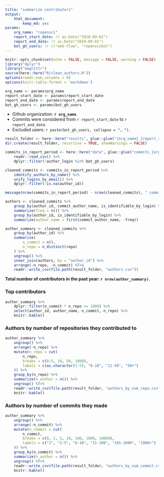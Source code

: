 ```yaml
---
title: "summarize contributors"
output: 
    html_document:
        keep_md: yes
params:
    org_name: "ropensci"
    report_start_date: !r as.Date("2018-09-01")
    report_end_date: !r as.Date("2019-09-01")
    bot_gh_users: !r c("web-flow", "ropenscibot")
---
```


```r
knitr::opts_chunk$set(echo = FALSE, message = FALSE, warning = FALSE)
library("dplyr")
library("magrittr")
source(here::here("R/clean_authors.R"))
options(readr.num_columns = 0)
options(knitr.table.format = 'markdown')
```

```r
org_name <- params$org_name
report_start_date <- params$report_start_date
report_end_date <- params$report_end_date
bot_gh_users <- params$bot_gh_users
```

- Github organization: **`r org_name`**.
- Commits were considered from `r report_start_date` to `r report_end_date`.
- Excluded users: `r paste(bot_gh_users, collapse = ", ")`.

```r
result_folder <- here::here("results", glue::glue("{org_name}_{report_start_date}_{report_end_date}"))
dir.create(result_folder, recursive = TRUE, showWarnings = FALSE)
```

```r
commits_in_report_period <- here::here("data", glue::glue("commits_{org_name}_{report_start_date}_{report_end_date}.csv")) %>%
    readr::read_csv() %>%
    dplyr::filter(!author_login %in% bot_gh_users)

cleaned_commits <- commits_in_report_period %>%
    identify_authors_by_name() %>%
    unify_logins_by_email() %>%
    dplyr::filter(!is.na(author_id))

message(nrow(commits_in_report_period) - nrow(cleaned_commits), " commits were discarded due to being unidentifiable.")
```

```r
authors <- cleaned_commits %>%
    group_by(author_id, commit_author_name, is_identifiable_by_login) %>%
    summarize(freq = n()) %>%
    group_by(author_id, is_identifiable_by_login) %>%
    summarize(author_name = first(commit_author_name, -freq))

author_summary <- cleaned_commits %>%
    group_by(author_id) %>%
    summarise(
        n_commit = n(),
        n_repo = n_distinct(repo)
    ) %>%
    ungroup() %>%
    inner_join(authors, by = "author_id") %>%
    arrange(-n_repo, -n_commit) %T>%
    readr::write_csv(file.path(result_folder, "authors.csv"))
```

**Total number of contributors in the past year: `r nrow(author_summary)`.**

### Top contributors

```r
author_summary %>% 
    dplyr::filter(n_commit * n_repo >= 1000) %>% 
    select(author_id, author_name, n_commit, n_repo) %>% 
    knitr::kable()
```


### Authors by number of repositories they contributed to

```r
author_summary %>%
    ungroup() %>%
    arrange(-n_repo) %>%
    mutate(n_repo = cut(
        n_repo,
        breaks = c(0:5, 10, 50, 1000),
        labels = c(as.character(1:5), "6-10", "11-50", "50+")
    )) %>%
    group_by(n_repo) %>%
    summarize(n_author = n()) %>%
    ungroup() %T>%
    readr::write_csv(file.path(result_folder, "authors_by_num_repo.csv")) %>% 
    knitr::kable()
```

### Authors by number of commits they made

```r
author_summary %>%
    ungroup() %>%
    arrange(-n_commit) %>%
    mutate(n_commit = cut(
        n_commit,
        breaks = c(0, 1, 5, 10, 100, 1000, 10000),
        labels = c("1", "2-5", "6-10", "11-100", "101-1000", "1000+")
    )) %>%
    group_by(n_commit) %>%
    summarize(n_author = n()) %>%
    ungroup() %T>%
    readr::write_csv(file.path(result_folder, "authors_by_num_commit.csv")) %>% 
    knitr::kable()
```

